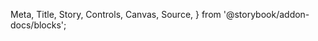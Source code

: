   Meta,
  Title,
  Story,
  Controls,
  Canvas,
  Source,
} from '@storybook/addon-docs/blocks';

<Meta of={ButtonStories} />

<Title />

The button component is a simple wrapper around the native HTML button element. It accepts the following props as well as the native HTML button element props.

## Usage

The button component should be used to trigger actions or events such as submitting a form or opening a modal.

<Canvas sourceState="shown" />
<Controls />
